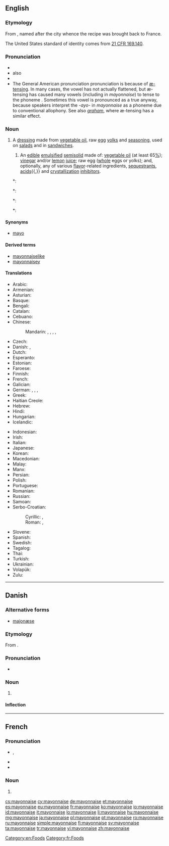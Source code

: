 {{also|Mayonnaise}}
==English==
{{wikipedia}}

===Etymology===
From {{etyl|fr}} {{term|mayonnaise|lang=fr}}, named after the city {{w|Mahón}} whence the recipe was brought back to France.

The United States standard of identity comes from [http://edocket.access.gpo.gov/cfr_2002/aprqtr/21cfr169.140.htm 21&nbsp;CFR 169.140].

===Pronunciation===
* {{IPA|/ˈmeɪ.ə.neɪz/|/ˌmeɪ.əˈneɪz/|lang=en}}
* also {{a|GenAm}} {{IPA|/ˈmæn.eɪz/|[ˈmeən.eɪz]}}
* {{rhymes|eɪz}}
* The General American pronunciation {{IPA|/ˈmæn.eɪz/|[ˈmeən.eɪz]}} pronunciation is because of [[w:æ-tensing|æ-tensing]]. In many cases, the vowel has not actually flattened, but æ-tensing has caused many {{IPAchar|/æ/}} vowels (including in ''mayonnaise'') to tense to the phoneme {{IPAchar|[eə]}}. Sometimes this vowel is pronounced as a true {{IPAchar|[æ]}} anyway, because speakers interpret the ''-ayo-'' in ''mayonnaise'' as a {{IPAchar|/æ/}} phoneme due to conventional allophony. See also ''[[graham]]'', where æ-tensing has a similar effect.

===Noun===
{{en-noun|-}}

# A [[dressing]] made from [[vegetable oil]], raw [[egg]] [[yolk]]s and [[seasoning]], used on [[salad]]s and in [[sandwich]]es.
## {{rfd-sense}} {{US|_|standard of identity}} An [[edible]] [[emulsified]] [[semisolid]] made of: [[vegetable oil]] (at least 65[[%]]); [[vinegar]] and/or [[lemon]] [[juice]]; raw egg ([[whole]] eggs or yolks); and, optionally, any of various [[flavor]]-related ingredients, [[sequestrant]]s, [[acid]]s{{,}} and [[crystallization]] [[inhibitor]]s.
#*: {{quote-journal|journal=Boys' Life| date=May| year=1985| page=20| books.google.com/books?id=tmYEAAAAMBAJ|
volume=75| number=5| passage=There are 250 foods, including '''mayonnaise''', cheese and cocoa, that don't list ingredients at all.}}
#*: {{quote-book|title=Joy| year=1975| page=7| books.google.com/books?isbn=0026045702| author=Irma S. Rombauer, Marion Rombauer Becker| year=1985| passage=The FDA's original intent for foods included under "standards of identity" ensured that terms like "'''mayonnaise'''" or "ice cream” would guarantee the same basic ingredients required in the government-established recipe no matter who manufactured it.}}
#*: {{quote-book|title=The Everything Lactose Free Cookbook| books.google.com/books?isbn=1598695096| author=Jan McCracken| year=2008| passage=The oils in store-bought '''mayonnaise''' range from olive oil to sunflower oil to safflower oil and some less desirable oils!}}
#*: {{quote-book|title=Personal Nutrition| books.google.com/books?isbn=1111571139| author=Marie A. Boyle, Sara Long Roth| year=2012| passage=Most store-bought '''mayonnaise''' contains ingredients (vinegar, lemonjuice, and salt) that actually slow bacterial growth}}

====Synonyms====
* [[mayo]]

====Derived terms====
* [[mayonnaiselike]]
* [[mayonnaisey]]

====Translations====
{{trans-top|dressing}}
* Arabic: {{t-|ar|مايونيز|m|tr=mayuniiz}}
* Armenian: {{t-|hy|մայոնեզ|tr=mayonez}}
* Asturian: {{t-|ast|mayonesa|f}}
* Basque: {{t-|eu|maionesa|sc=Beng}}
* Bengali: {{t-|bn|মেয়নেজ|tr=mēẏanēja|sc=Beng}}
* Catalan: {{t+|ca|maionesa|f}}
* Cebuano: {{tø|ceb|mayones}}
* Chinese:
*: Mandarin: {{t|cmn|美乃滋|tr=měinǎizī|sc=Hani}}, {{t|cmn|沙拉醬|sc=Hani}}, {{t|cmn|沙拉酱|tr=shālājiàng|sc=Hani}}, {{t|cmn|蛋黃醬|sc=Hani}}, {{t|cmn|蛋黄酱|tr=dànhuángjiàng|sc=Hani}}
* Czech: {{t-|cs|majonéza|f}}
* Danish: {{t-|da|mayonnaise|c}}, {{t-|da|majonæse|c}}
* Dutch: {{t+|nl|mayonaise|m}}
* Esperanto: {{t-|eo|majonezo}}
* Estonian: {{t-|et|majonees}}
* Faroese: {{t-|fo|majonesa|f}}
* Finnish: {{t+|fi|majoneesi}}
* French: {{t+|fr|mayonnaise|f}}
* Galician: {{t-|gl|maionesa|f}}
* German: {{qualifier|reformed spelling}} {{t+|de|Majonäse|f}}, {{qualifier|old spelling}} {{t+|de|Mayonnaise|f}}, {{qualifier|colloquial}} {{t-|de|Majo|f}}, {{qualifier|colloquial}} {{t+|de|Mayo|f}}
* Greek: {{t+|el|μαγιονέζα|f|tr=magionéza}}
* Haitian Creole: {{tø|ht|mayonèz}}
* Hebrew: {{t+|he|מיונז}}
* Hindi: {{t-|hi|मेयोनेज़|tr=meyonez}}
* Hungarian: {{t+|hu|majonéz}}
* Icelandic: {{t+|is|majónes|n}}
{{trans-mid}}
* Indonesian: {{t+|id|mayones}}
* Irish: {{t-|ga|maonáis|f}}
* Italian: {{t+|it|maionese|f}}
* Japanese: {{t+|ja|マヨネーズ|tr=mayonēzu}}
* Korean: {{t+|ko|마요네즈|tr=mayonejeu|sc=Hang}}
* Macedonian: {{t-|mk|мајонез|m|tr=majonéz}}
* Malay: {{t-|ms|mayonnaise}}
* Manx: {{t-|gv|sooslagh bwinnican}}
* Persian: {{t+|fa|مایونز|tr=māyonez}}
* Polish: {{t+|pl|majonez}}
* Portuguese: {{t+|pt|maionese|f}}
* Romanian: {{t+|ro|maioneză}}
* Russian: {{t+|ru|майонез|m|tr=mayonɛ́z}}
* Samoan: {{t-|sm|meio}}
* Serbo-Croatian:
*: Cyrillic: {{t-|sh|мајонеза|f}}, {{t-|sh|мајонез|m}}
*: Roman: {{t-|sh|majoneza|f}}, {{t-|sh|majonez|m}}
* Slovene: {{t+|sl|majoneza|f}}
* Spanish: {{t+|es|mayonesa|f}}
* Swedish: {{t+|sv|majonnäs}}
* Tagalog: {{t-|tl|krema ng ensalada}}
* Thai: {{t-|th|มายองเนส|tr=maayawngnaeht}}
* Turkish: {{t+|tr|mayonez}}
* Ukrainian: {{t-|uk|майонез|м|tr=mayonéz|sc=Cyrl}}
* Volapük: {{t-|vo|mäyonäd}}
* Zulu: {{t-|zu|mayonezi}}
{{trans-bottom}}

[[Category:en:Foods]]

----

==Danish==
{{wikipedia|lang=da|mul=Majonæsekrigen}}

===Alternative forms===
* [[majonæse]]

===Etymology===

From {{etyl|fr|da}} {{term|mayonnaise|lang=fr}}.

===Pronunciation===
* {{IPA|/majonɛːsə/|[mɑjoˈnɛːsə]|lang=da}}

===Noun===
{{da-noun|n|r}}

# {{l|en|mayonnaise}}

====Inflection====
{{da-noun-infl|n|r}}

----

==French==

===Pronunciation===
* {{IPA|lang=fr|/ma.jɔ.nɛz/}}, {{X-SAMPA|/ma.jO.nEz/}}
* {{audio|Fr-Normandie-mayonnaise.ogg|France}}
* {{audio|Qc-mayonnaise.ogg|Quebec}}

===Noun===
{{fr-noun|f}}

# {{l|en|mayonnaise}}

[[Category:fr:Foods]]

[[cs:mayonnaise]]
[[cy:mayonnaise]]
[[de:mayonnaise]]
[[et:mayonnaise]]
[[es:mayonnaise]]
[[eu:mayonnaise]]
[[fr:mayonnaise]]
[[ko:mayonnaise]]
[[io:mayonnaise]]
[[id:mayonnaise]]
[[it:mayonnaise]]
[[lo:mayonnaise]]
[[li:mayonnaise]]
[[hu:mayonnaise]]
[[mg:mayonnaise]]
[[ja:mayonnaise]]
[[pl:mayonnaise]]
[[pt:mayonnaise]]
[[ro:mayonnaise]]
[[ru:mayonnaise]]
[[simple:mayonnaise]]
[[fi:mayonnaise]]
[[sv:mayonnaise]]
[[ta:mayonnaise]]
[[tr:mayonnaise]]
[[vi:mayonnaise]]
[[zh:mayonnaise]]